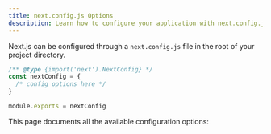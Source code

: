 ```yaml
---
title: next.config.js Options
description: Learn how to configure your application with next.config.js.
---
```


Next.js can be configured through a `next.config.js` file in the root of your project directory.

```js filename="next.config.js"
/** @type {import('next').NextConfig} */
const nextConfig = {
  /* config options here */
}

module.exports = nextConfig
```

This page documents all the available configuration options:

